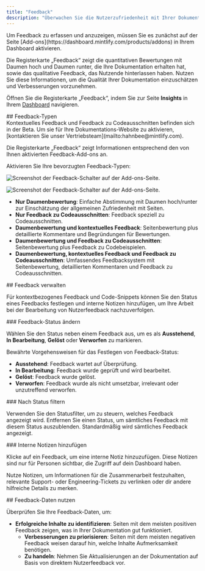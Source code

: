 ```yaml
---
title: "Feedback"
description: "Überwachen Sie die Nutzerzufriedenheit mit Ihrer Dokumentation"
---
```


<Info>
  Um Feedback zu erfassen und anzuzeigen, müssen Sie es zunächst auf der Seite [Add-ons](https://dashboard.mintlify.com/products/addons) in Ihrem Dashboard aktivieren.
</Info>

Die Registerkarte „Feedback“ zeigt die quantitativen Bewertungen mit Daumen hoch und Daumen runter, die Ihre Dokumentation erhalten hat, sowie das qualitative Feedback, das Nutzende hinterlassen haben. Nutzen Sie diese Informationen, um die Qualität Ihrer Dokumentation einzuschätzen und Verbesserungen vorzunehmen.

Öffnen Sie die Registerkarte „Feedback“, indem Sie zur Seite **Insights** in Ihrem [Dashboard](https://dashboard.mintlify.com/products/insights) navigieren.

<div id="feedback-types">
  ## Feedback-Typen
</div>

<Note>
  Kontextuelles Feedback und Feedback zu Codeausschnitten befinden sich in der Beta. Um sie für Ihre Dokumentations-Website zu aktivieren, [kontaktieren Sie unser Vertriebsteam](mailto:hahnbee@mintlify.com). 
</Note>

Die Registerkarte „Feedback“ zeigt Informationen entsprechend den von Ihnen aktivierten Feedback-Add-ons an.

Aktivieren Sie Ihre bevorzugten Feedback-Typen:

<Frame>

<img
  className="block dark:hidden pointer-events-none"
  src="/images/analytics/feedback-addons-light.png"
  alt="Screenshot der Feedback-Schalter auf der Add-ons-Seite."
/>

<img
  className="hidden dark:block pointer-events-none"
  src="/images/analytics/feedback-addons-dark.png"
  alt="Screenshot der Feedback-Schalter auf der Add-ons-Seite."
/>

</Frame>

* **Nur Daumenbewertung**: Einfache Abstimmung mit Daumen hoch/runter zur Einschätzung der allgemeinen Zufriedenheit mit Seiten.
* **Nur Feedback zu Codeausschnitten**: Feedback speziell zu Codeausschnitten.
* **Daumenbewertung und kontextuelles Feedback**: Seitenbewertung plus detaillierte Kommentare und Begründungen für Bewertungen.
* **Daumenbewertung und Feedback zu Codeausschnitten**: Seitenbewertung plus Feedback zu Codebeispielen.
* **Daumenbewertung, kontextuelles Feedback und Feedback zu Codeausschnitten**: Umfassendes Feedbacksystem mit Seitenbewertung, detaillierten Kommentaren und Feedback zu Codeausschnitten.

<div id="managing-feedback">
  ## Feedback verwalten
</div>

Für kontextbezogenes Feedback und Code-Snippets können Sie den Status eines Feedbacks festlegen und interne Notizen hinzufügen, um Ihre Arbeit bei der Bearbeitung von Nutzerfeedback nachzuverfolgen.

<div id="changing-feedback-status">
  ### Feedback-Status ändern
</div>

Wählen Sie den Status neben einem Feedback aus, um es als **Ausstehend**, **In Bearbeitung**, **Gelöst** oder **Verworfen** zu markieren.

Bewährte Vorgehensweisen für das Festlegen von Feedback-Status:

* **Ausstehend**: Feedback wartet auf Überprüfung.
* **In Bearbeitung**: Feedback wurde geprüft und wird bearbeitet.
* **Gelöst**: Feedback wurde gelöst.
* **Verworfen**: Feedback wurde als nicht umsetzbar, irrelevant oder unzutreffend verworfen.

<div id="filtering-by-status">
  ### Nach Status filtern
</div>

Verwenden Sie den Statusfilter, um zu steuern, welches Feedback angezeigt wird. Entfernen Sie einen Status, um sämtliches Feedback mit diesem Status auszublenden. Standardmäßig wird sämtliches Feedback angezeigt.

<div id="adding-internal-notes">
  ### Interne Notizen hinzufügen
</div>

Klicke auf ein Feedback, um eine interne Notiz hinzuzufügen. Diese Notizen sind nur für Personen sichtbar, die Zugriff auf dein Dashboard haben.

Nutze Notizen, um Informationen für die Zusammenarbeit festzuhalten, relevante Support- oder Engineering-Tickets zu verlinken oder dir andere hilfreiche Details zu merken.

<div id="using-feedback-data">
  ## Feedback-Daten nutzen
</div>

Überprüfen Sie Ihre Feedback-Daten, um:

* **Erfolgreiche Inhalte zu identifizieren**: Seiten mit dem meisten positiven Feedback zeigen, was in Ihrer Dokumentation gut funktioniert.
  * **Verbesserungen zu priorisieren**: Seiten mit dem meisten negativen Feedback weisen darauf hin, welche Inhalte Aufmerksamkeit benötigen.
  * **Zu handeln**: Nehmen Sie Aktualisierungen an der Dokumentation auf Basis von direktem Nutzerfeedback vor.
